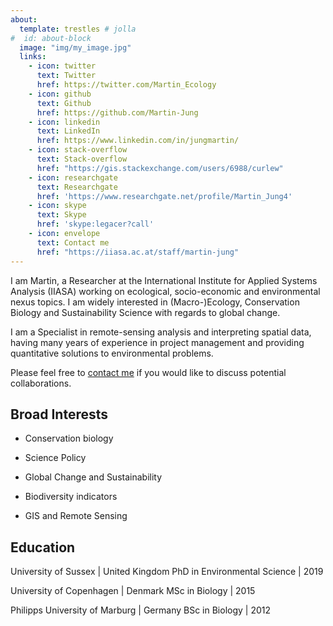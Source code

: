 ```yaml
---
about:
  template: trestles # jolla
#  id: about-block
  image: "img/my_image.jpg"
  links:
    - icon: twitter
      text: Twitter
      href: https://twitter.com/Martin_Ecology
    - icon: github
      text: Github
      href: https://github.com/Martin-Jung
    - icon: linkedin
      text: LinkedIn
      href: https://www.linkedin.com/in/jungmartin/
    - icon: stack-overflow
      text: Stack-overflow
      href: "https://gis.stackexchange.com/users/6988/curlew"
    - icon: researchgate
      text: Researchgate
      href: 'https://www.researchgate.net/profile/Martin_Jung4'
    - icon: skype
      text: Skype
      href: 'skype:legacer?call'
    - icon: envelope
      text: Contact me
      href: "https://iiasa.ac.at/staff/martin-jung"  
---
```


::: {#about-block}
:::

I am Martin, a Researcher at the International Institute for Applied Systems Analysis (IIASA) working on ecological, socio-economic and environmental nexus topics. I am widely interested in (Macro-)Ecology, Conservation Biology and Sustainability Science with regards to global change. 

I am a Specialist in remote-sensing analysis and interpreting spatial data, having many years of experience in project management and providing quantitative solutions to environmental problems.

Please feel free to [contact me](https://iiasa.ac.at/staff/martin-jung) if you would like to discuss potential collaborations.

## Broad Interests

- Conservation biology

- Science Policy
    
- Global Change and Sustainability

- Biodiversity indicators
    
- GIS and Remote Sensing

## Education

University of Sussex | United Kingdom
PhD in Environmental Science | 2019

University of Copenhagen | Denmark
MSc in Biology | 2015

Philipps University of Marburg | Germany
BSc in Biology | 2012